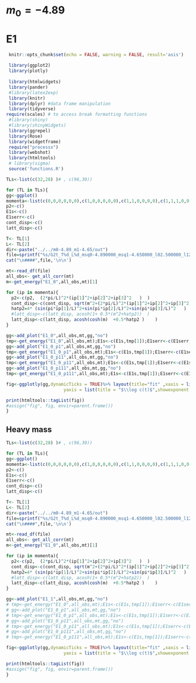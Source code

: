 # $m_0=-4.89$

# E1



```r
 knitr::opts_chunk$set(echo = FALSE, warning = FALSE, result='asis')
 
 library(ggplot2)
 library(plotly)
 
 library(htmlwidgets)
 library(pander)
 #library(latex2exp)
 library(knitr)
 library(dplyr) #data frame manipulation
 library(tidyverse)
require(scales) # to access break formatting functions
 #library(shiny)
 #library(shinyWidgets)
 library(ggrepel)
 library(Rose)
 library(widgetframe)
 require("processx")
 library(webshot)
 library(htmltools)
 # library(sigma)
 source('functions.R')
```




```r


TLs<-list(c(32,28) )# , c(96,30))

for (TL in TLs){
gg<-ggplot()
momenta<-list(c(0,0,0,0,0,0),c(1,0,0,0,0,0),c(1,1,0,0,0,0),c(1,1,1,0,0,0))
p2<-c()
E1s<-c()
E1serr<-c()
cont_disp<-c()
latt_disp<-c()

T<- TL[1]
L<- TL[2]
dir<-paste("../../m0-4.89_m1-4.65/out")
file=sprintf("%s/G2t_T%d_L%d_msq0-4.890000_msq1-4.650000_l02.500000_l12.500000_mu5.000000_g0.000000_rep0_output",dir,T,L)
cat("\n####",file,'\n\n')

mt<-read_df(file)
all_obs<- get_all_corr(mt)
m<-get_energy("E1_0",all_obs,mt)[1]  

for (ip in momenta){
  p2<-c(p2,  (2*pi/L)^2*(ip[1]^2+ip[2]^2+ip[3]^2   )  )
  cont_disp<-c(cont_disp, sqrt(m^2+(2*pi/L)^2*(ip[1]^2+ip[2]^2+ip[3]^2)  )   )
  hatp2=4* (sin(pi*ip[1]/L)^2+sin(pi*ip[2]/L)^2+sin(pi*ip[3]/L)^2   )
  #latt_disp<-c(latt_disp, acosh(1+ 0.5*(m^2+hatp2))  )
  latt_disp<-c(latt_disp, acosh(cosh(m)  +0.5*hatp2 )    )
}

gg<-add_plot("E1_0",all_obs,mt,gg,"no")
tmp<-get_energy("E1_0",all_obs,mt);E1s<-c(E1s,tmp[1]);E1serr<-c(E1serr,tmp[2])
gg<-add_plot("E1_0_p1",all_obs,mt,gg,"no")
tmp<-get_energy("E1_0_p1",all_obs,mt);E1s<-c(E1s,tmp[1]);E1serr<-c(E1serr,tmp[2])
gg<-add_plot("E1_0_p11",all_obs,mt,gg,"no")
tmp<-get_energy("E1_0_p11",all_obs,mt);E1s<-c(E1s,tmp[1]);E1serr<-c(E1serr,tmp[2])
gg<-add_plot("E1_0_p111",all_obs,mt,gg,"no")
tmp<-get_energy("E1_0_p111",all_obs,mt);E1s<-c(E1s,tmp[1]);E1serr<-c(E1serr,tmp[2])

fig<-ggplotly(gg,dynamicTicks = TRUE)%>% layout(title="fit" ,xaxis = list(title = "$t$",showexponent = "all", exponentformat = "e" , range=c(0, 14), autorange = F  ) ,
                      yaxis = list(title = "$\\log c(t)$",showexponent = "all", exponentformat = "e", autorange = T  ))  

print(htmltools::tagList(fig))
#assign("fig", fig, envir=parent.frame())
}

```

## Heavy mass

```r


TLs<-list(c(32,28) )# , c(96,30))

for (TL in TLs){
gg<-ggplot()
momenta<-list(c(0,0,0,0,0,0),c(1,0,0,0,0,0),c(1,1,0,0,0,0),c(1,1,1,0,0,0))
p2<-c()
E1s<-c()
E1serr<-c()
cont_disp<-c()
latt_disp<-c()

T<- TL[1]
L<- TL[2]
dir<-paste("../../m0-4.89_m1-4.65/out")
file=sprintf("%s/G2t_T%d_L%d_msq0-4.890000_msq1-4.650000_l02.500000_l12.500000_mu5.000000_g0.000000_rep0_output",dir,T,L)
cat("\n####",file,'\n\n')

mt<-read_df(file)
all_obs<- get_all_corr(mt)
m<-get_energy("E1_0",all_obs,mt)[1]  

for (ip in momenta){
  p2<-c(p2,  (2*pi/L)^2*(ip[1]^2+ip[2]^2+ip[3]^2   )  )
  cont_disp<-c(cont_disp, sqrt(m^2+(2*pi/L)^2*(ip[1]^2+ip[2]^2+ip[3]^2)  )   )
  hatp2=4* (sin(pi*ip[1]/L)^2+sin(pi*ip[2]/L)^2+sin(pi*ip[3]/L)^2   )
  #latt_disp<-c(latt_disp, acosh(1+ 0.5*(m^2+hatp2))  )
  latt_disp<-c(latt_disp, acosh(cosh(m)  +0.5*hatp2 )    )
}

gg<-add_plot("E1_1",all_obs,mt,gg,"no")
# tmp<-get_energy("E1_0",all_obs,mt);E1s<-c(E1s,tmp[1]);E1serr<-c(E1serr,tmp[2])
# gg<-add_plot("E1_0_p1",all_obs,mt,gg,"no")
# tmp<-get_energy("E1_0_p1",all_obs,mt);E1s<-c(E1s,tmp[1]);E1serr<-c(E1serr,tmp[2])
# gg<-add_plot("E1_0_p11",all_obs,mt,gg,"no")
# tmp<-get_energy("E1_0_p11",all_obs,mt);E1s<-c(E1s,tmp[1]);E1serr<-c(E1serr,tmp[2])
# gg<-add_plot("E1_0_p111",all_obs,mt,gg,"no")
# tmp<-get_energy("E1_0_p111",all_obs,mt);E1s<-c(E1s,tmp[1]);E1serr<-c(E1serr,tmp[2])

fig<-ggplotly(gg,dynamicTicks = TRUE)%>% layout(title="fit" ,xaxis = list(title = "$t$",showexponent = "all", exponentformat = "e" , range=c(0, 14), autorange = F  ) ,
                      yaxis = list(title = "$\\log c(t)$",showexponent = "all", exponentformat = "e", autorange = T  ))  

print(htmltools::tagList(fig))
#assign("fig", fig, envir=parent.frame())
}

```
